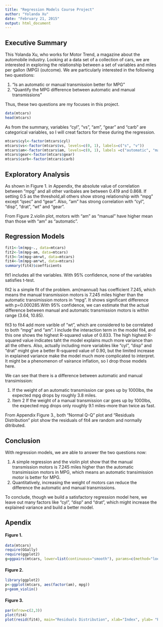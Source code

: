 ```yaml
---
title: "Regression Models Course Project"
author: "Yolanda Xu"
date: "February 21, 2015"
output: html_document
---
```


## Executive Summary

This Yolanda Xu, who works for Motor Trend, a magazine about the automobile industry. Looking at a data set of a collection of cars, we are interested in exploring the relationship between a set of variables and miles per gallon (MPG) (outcome). We are particularly interested in the following two questions:

1. “Is an automatic or manual transmission better for MPG”
2. "Quantify the MPG difference between automatic and manual transmissions"

Thus, these two questions are my focuses in this project. 

```r
data(mtcars)
head(mtcars)
```
As from the summary, variables "cyl", "vs", "am", "gear" and "carb" are categorical variables, so I will creat factors for these during the regression. 

```r
mtcars$cyl<-factor(mtcars$cyl)
mtcars$vs<-factor(mtcars$vs, levels=c(0, 1), labels=c("s", "v"))
mtcars$am<-factor(mtcars$am, levels=c(0, 1), labels =c("automatic", "manual"))
mtcars$gear<-factor(mtcars$gear)
mtcars$carb<-factor(mtcars$carb)
```
## Exploratory Analysis 

As shown in Figure 1. in Appendix, the absolute value of correlation between "mpg" and all other varibales are between 0.419 and 0.868. If setting 0.5 as the threshold,all others show strong relationship with "mpg" except "qsec" and "gear". Also, "am" has strong correlation with "cyl", "disp", "drat", "wt" and "gear".

From Figure 2.violin plot, motors with "am" as "manual" have higher mean than those with "am" as "automatic". 

## Regression Models
```r
fit1<-lm(mpg~., data=mtcars)
fit2<-lm(mpg~am, data=mtcars)
fit3<-lm(mpg~am+wt, data=mtcars)
fit4<-lm(mpg~am*wt, data=mtcars)
summary(fit4)$coefficients
```
fit1 includes all the variables. With 95% confidence, none of the variables satisfies t-test. 

fit2 is a simple fit of the problem. am(mannual) has coefficient 7.245, which means the manual transmission motors is 7.245 miles higher than the automatic transimission motors in "mpg". It shows significant difference with p=0.000285.With 95% confidence, we can estimate that the actual difference between manual and automatic transmission motors is within range (3.64, 10.85). 

fit3 to fit4 add more varible of "wt", which are considered to be correlated to both "mpg" and "am". I include the interaction term in the model fit4, and this one shows the highest R-squared value of 0.833. The high highest R-squared value indicates taht the model explains much more variance than all the others. Also, actually including more variables like "cyl", "disp" and "drat" might give a better R-squared value of 0.90, but the limited increase in explained variance make the model much more complicated to interpret. It might be a phenomenon of vairance inflation, so I drop those models here. 

We can see that there is a difference between automatic and manual transimission: 

1. If the weight of an automatic transmission car goes up by 1000lbs, the expected mpg drops by roughly 3.8 miles.
2. Item 2 If the weight of a manual transmission car goes up by 1000lbs, the expected mpg drops only roughly 9.1 miles-more than twice as fast.

From Appendix Figure 3., both "Normal Q-Q" plot and "Residuals Distribution" plot show the residuals of fit4 are random and normally ditributed.

## Conclusion
With regression models, we are able to answer the two questions now:

1. A simple regression and the violin plot show that the manual transmission motors is 7.245 miles higher than the automatic transimission motors in MPG, which means an automatic transimission motor is better for MPG.
2. Quantitatively, increasing the weight of motors can reduce the difference the automatic and manual transmissions.

To conclude, though we build a satisfactory regression model here, we leave out many factors like "cyl", "disp" and "drat", which might increase the explained variance and build a better model.  




## Apendix

#### Figure 1.
```r
data(mtcars)
require(GGally)
require(ggplot2)
g=ggpairs(mtcars, lower=list(continuous="smooth"), params=c(method="loess"))
```


#### Figure 2.
```r
library(ggplot2)
p<-ggplot(mtcars, aes(factor(am), mpg))
p+geom_violin()
```


#### Figure 3.
```r
par(mfrow=c(2,3))
plot(fit4)
plot(resid(fit4), main="Residuals Distribution", xlab="Index", ylab= "Residuals")
```
